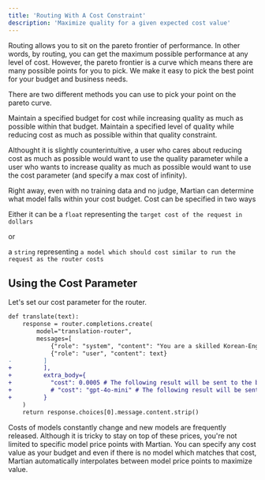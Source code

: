 ```yaml
---
title: 'Routing With A Cost Constraint'
description: 'Maximize quality for a given expected cost value'
---
```


Routing allows you to sit on the pareto frontier of performance. In other words, by routing, you can get the maximum possible performance at any level of cost. However, the pareto frontier is a curve which means there are many possible points for you to pick. We make it easy to pick the best point for your budget and business needs.

There are two different methods you can use to pick your point on the pareto curve.

<CardGroup cols={2}>
  <Card title="Cost" icon="money-bill">
    Maintain a specified budget for cost while increasing quality as much as possible within that budget.
  </Card>
  <Card title="Quality" icon="star">
    Maintain a specified level of quality while reducing cost as much as possible within that quality constraint.
  </Card>
</CardGroup>

Althought it is slightly counterintuitive, a user who cares about reducing cost as much as possible would want to use the quality parameter while a user who wants to increase quality as much as possible would want to use the cost parameter (and specify a max cost of infinity).

Right away, even with no training data and no judge, Martian can determine what model falls within your cost budget. Cost can be specified in two ways

Either it can be a 
`float` representing the `target cost of the request in dollars` 

or 

a `string` representing `a model which should cost similar to run the request as the router costs`

## Using the Cost Parameter
Let's set our cost parameter for the router.

```diff app.py
def translate(text):    
    response = router.completions.create(
        model="translation-router",
        messages=[
            {"role": "system", "content": "You are a skilled Korean-English translator."},
            {"role": "user", "content": text}
-         ]
+         ],
+         extra_body={
+           "cost": 0.0005 # The following result will be sent to the best performing model with an expected cost equal or below .005 cents or less
+           # "cost": "gpt-4o-mini" # The following result will be sent to the best performing model with an expected cost equal or below gpt-4o-mini price
+         }
    )
    return response.choices[0].message.content.strip()
```

<Note>
  Costs of models constantly change and new models are frequently released. Although it is tricky to stay on top of these prices, you're not limited to specific model price points with Martian. You can specify any cost value as your budget and even if there is no model which matches that cost, Martian automatically interpolates between model price points to maximize value.
</Note>